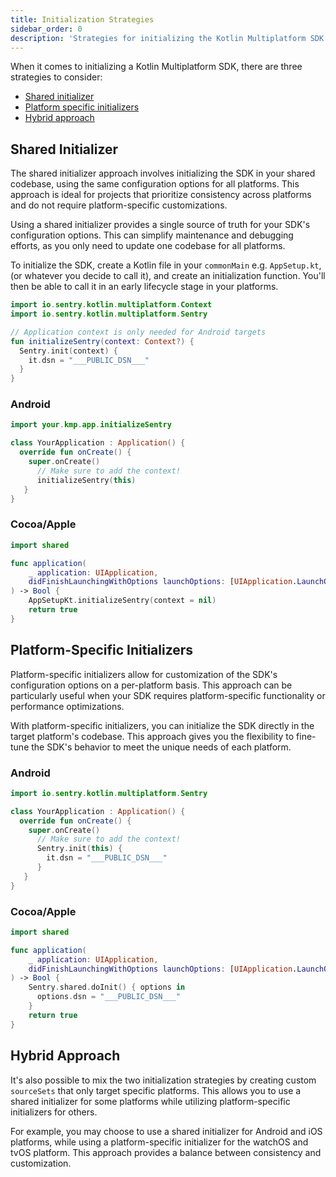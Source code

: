```yaml
---
title: Initialization Strategies
sidebar_order: 0
description: 'Strategies for initializing the Kotlin Multiplatform SDK.'
---
```


When it comes to initializing a Kotlin Multiplatform SDK, there are three strategies to consider:
 - [Shared initializer](#shared-initializer)
 - [Platform specific initializers](#platform-specific-initializers)
 - [Hybrid approach](#hybrid-approach)

## Shared Initializer

The shared initializer approach involves initializing the SDK in your shared codebase, using the same configuration options for all platforms. This approach is ideal for projects that prioritize consistency across platforms and do not require platform-specific customizations.

Using a shared initializer provides a single source of truth for your SDK's configuration options. This can simplify maintenance and debugging efforts, as you only need to update one codebase for all platforms.

To initialize the SDK, create a Kotlin file in your `commonMain` e.g. `AppSetup.kt`, (or whatever you decide to call it), and create an initialization function. You'll then be able to call it in an early lifecycle stage in your platforms.

```kotlin {filename:AppSetup.kt}
import io.sentry.kotlin.multiplatform.Context
import io.sentry.kotlin.multiplatform.Sentry

// Application context is only needed for Android targets
fun initializeSentry(context: Context?) {
  Sentry.init(context) {
    it.dsn = "___PUBLIC_DSN___"
  }
}
```

### Android

```kotlin {filename:MainActivity.kt}
import your.kmp.app.initializeSentry

class YourApplication : Application() {
  override fun onCreate() {
    super.onCreate()
      // Make sure to add the context!
      initializeSentry(this)
   }
}
```

### Cocoa/Apple

```swift {filename:AppDelegate.swift}
import shared

func application(
    _ application: UIApplication,
    didFinishLaunchingWithOptions launchOptions: [UIApplication.LaunchOptionsKey : Any]? = nil
) -> Bool {
    AppSetupKt.initializeSentry(context = nil)
    return true
}
```

## Platform-Specific Initializers

Platform-specific initializers allow for customization of the SDK's configuration options on a per-platform basis. This approach can be particularly useful when your SDK requires platform-specific functionality or performance optimizations.

With platform-specific initializers, you can initialize the SDK directly in the target platform's codebase. This approach gives you the flexibility to fine-tune the SDK's behavior to meet the unique needs of each platform.

### Android

```kotlin {filename:MainActivity.kt}
import io.sentry.kotlin.multiplatform.Sentry

class YourApplication : Application() {
  override fun onCreate() {
    super.onCreate()
      // Make sure to add the context!
      Sentry.init(this) {
        it.dsn = "___PUBLIC_DSN___"
      }
   }
}
```

### Cocoa/Apple

```swift {filename:AppDelegate.swift}
import shared

func application(
    _ application: UIApplication,
    didFinishLaunchingWithOptions launchOptions: [UIApplication.LaunchOptionsKey : Any]? = nil
) -> Bool {
    Sentry.shared.doInit() { options in
      options.dsn = "___PUBLIC_DSN___"
    }
    return true
}
```

## Hybrid Approach

It's also possible to mix the two initialization strategies by creating custom `sourceSets` that only target specific platforms. This allows you to use a shared initializer for some platforms while utilizing platform-specific initializers for others.

For example, you may choose to use a shared initializer for Android and iOS platforms, while using a platform-specific initializer for the watchOS and tvOS platform. This approach provides a balance between consistency and customization.
